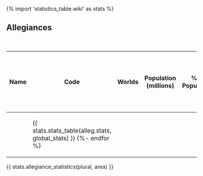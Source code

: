 {% import 'statistics_table.wiki' as stats %}

== Allegiances ==
{| class="wikitable sortable" width="90%"
|+ Analysis per Polity
! Name !! Code !! Worlds !! Population (millions) !! % of Population !! Economy (Bcr) !! Per Capita (Cr) !! RU !! Trade Volume (BCr / year) !! Int. Trade (BCr / year) !! Ext. Trade (BCr/year) !! Shipyard Capacity (MTons) !! Colonial Army (BEs) !! Travellers (M / year) !! SPA Pop
{% for alleg in global_alg if alleg.world_count() >= min_alg_count -%}
|-
| {{alleg.wiki_name()}}
| {{alleg.code}}
{{ stats.stats_table(alleg.stats, global_stats) }}
{%- endfor %}
|}

{{ stats.allegiance_statistics(plural, area) }}
